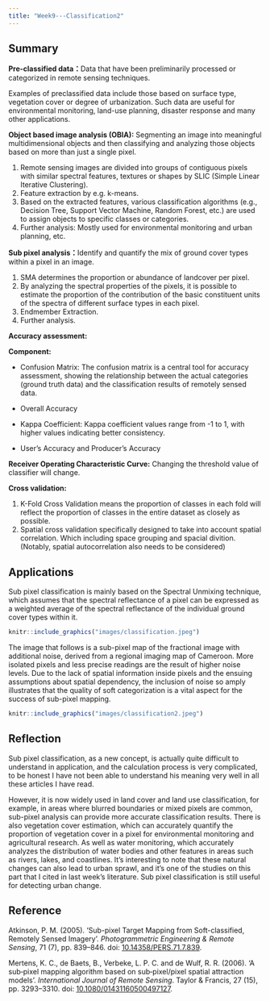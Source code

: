 ```yaml
---
title: "Week9---Classification2"
---
```


## Summary

**Pre-classified data：**Data that have been preliminarily processed or categorized in remote sensing techniques.

Examples of preclassified data include those based on surface type, vegetation cover or degree of urbanization. Such data are useful for environmental monitoring, land-use planning, disaster response and many other applications.

**Object based image analysis (OBIA):** Segmenting an image into meaningful multidimensional objects and then classifying and analyzing those objects based on more than just a single pixel.

1.  Remote sensing images are divided into groups of contiguous pixels with similar spectral features, textures or shapes by SLIC (Simple Linear Iterative Clustering).
2.  Feature extraction by e.g. k-means.
3.  Based on the extracted features, various classification algorithms (e.g., Decision Tree, Support Vector Machine, Random Forest, etc.) are used to assign objects to specific classes or categories.
4.  Further analysis: Mostly used for environmental monitoring and urban planning, etc.

**Sub pixel analysis：**Identify and quantify the mix of ground cover types within a pixel in an image.

1.  SMA determines the proportion or abundance of landcover per pixel.
2.  By analyzing the spectral properties of the pixels, it is possible to estimate the proportion of the contribution of the basic constituent units of the spectra of different surface types in each pixel.
3.  Endmember Extraction.
4.  Further analysis.

**Accuracy assessment:**

**Component:**

-   Confusion Matrix: The confusion matrix is a central tool for accuracy assessment, showing the relationship between the actual categories (ground truth data) and the classification results of remotely sensed data.

-   Overall Accuracy

-   Kappa Coefficient: Kappa coefficient values range from -1 to 1, with higher values indicating better consistency.

-   User's Accuracy and Producer's Accuracy

**Receiver Operating Characteristic Curve:** Changing the threshold value of classifier will change.

**Cross validation:**

1.  K-Fold Cross Validation means the proportion of classes in each fold will reflect the proportion of classes in the entire dataset as closely as possible.
2.  Spatial cross validation specifically designed to take into account spatial correlation. Which including space grouping and spacial divition. (Notably, spatial autocorrelation also needs to be considered)

## Applications

Sub pixel classification is mainly based on the Spectral Unmixing technique, which assumes that the spectral reflectance of a pixel can be expressed as a weighted average of the spectral reflectance of the individual ground cover types within it.

```r
knitr::include_graphics("images/classification.jpeg")
```

The image that follows is a sub-pixel map of the fractional image with additional noise, derived from a regional imaging map of Cameroon. More isolated pixels and less precise readings are the result of higher noise levels. Due to the lack of spatial information inside pixels and the ensuing assumptions about spatial dependency, the inclusion of noise so amply illustrates that the quality of soft categorization is a vital aspect for the success of sub-pixel mapping.

```r
knitr::include_graphics("images/classification2.jpeg")
```

## Reflection

Sub pixel classification, as a new concept, is actually quite difficult to understand in application, and the calculation process is very complicated, to be honest I have not been able to understand his meaning very well in all these articles I have read.

However, it is now widely used in land cover and land use classification, for example, in areas where blurred boundaries or mixed pixels are common, sub-pixel analysis can provide more accurate classification results. There is also vegetation cover estimation, which can accurately quantify the proportion of vegetation cover in a pixel for environmental monitoring and agricultural research. As well as water monitoring, which accurately analyzes the distribution of water bodies and other features in areas such as rivers, lakes, and coastlines. It's interesting to note that these natural changes can also lead to urban sprawl, and it's one of the studies on this part that I cited in last week's literature. Sub pixel classification is still useful for detecting urban change.

## Reference

Atkinson, P. M. (2005). 'Sub-pixel Target Mapping from Soft-classified, Remotely Sensed Imagery'. *Photogrammetric Engineering & Remote Sensing*, 71 (7), pp. 839--846. doi: [10.14358/PERS.71.7.839](https://doi.org/10.14358/PERS.71.7.839).

Mertens, K. C., de Baets, B., Verbeke, L. P. C. and de Wulf, R. R. (2006). 'A sub‐pixel mapping algorithm based on sub‐pixel/pixel spatial attraction models'. *International Journal of Remote Sensing*. Taylor & Francis, 27 (15), pp. 3293--3310. doi: [10.1080/01431160500497127](https://doi.org/10.1080/01431160500497127).
